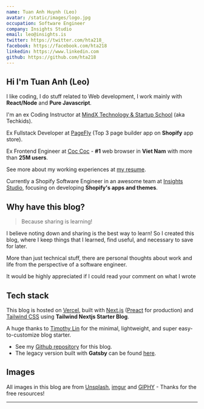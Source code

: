 ```yaml
---
name: Tuan Anh Huynh (Leo)
avatar: /static/images/logo.jpg
occupation: Software Engineer
company: Insights Studio
email: leo@insights.is
twitter: https://twitter.com/hta218_
facebook: https://facebook.com/hta218
linkedin: https://www.linkedin.com
github: https://github.com/hta218
---
```



## Hi <Twemoji emoji="waving hand" /> I'm Tuan Anh (Leo)

I like coding, I do stuff related to Web development, I work mainly with **React/Node** and **Pure Javascript**.

I'm an ex Coding Instructor at [MindX Technology & Startup School](https://mindx.edu.vn/) (aka Techkids).

Ex Fullstack Developer at [PageFly](https://apps.shopify.com/pagefly) (Top 3 page builder app on **Shopify** app store).

Ex Frontend Engineer at [Coc Coc](https://coccoc.com/) - **#1** web browser in **Viet Nam** with more than **25M users**.

See more about my working experiences at [my resume](/resume).

Currently a Shopify Software Engineer in an awesome team at [Insights Studio](https://insights.is/), focusing on developing **Shopify's apps and themes**.

## Why have this blog?

> Because sharing is learning! <Twemoji emoji="smiling-face-with-sunglasses" />

I believe noting down and sharing is the best way to learn! So I created this blog, where I keep things that I learned, find useful, and necessary to save for later.

More than just technical stuff, there are personal thoughts about work and life from the perspective of a software engineer.

It would be highly appreciated if I could read your comment on what I wrote <Twemoji emoji="folded-hands" />

## Tech stack

This blog is hosted on [Vercel](https://vercel.com/), built with [Next.js](https://nextjs.org/) ([Preact](https://preactjs.com/) for production) and [Tailwind CSS](https://tailwindcss.com/) using **Tailwind Nextjs Starter Blog**.

A huge thanks to [Timothy Lin](https://twitter.com/timlrxx) for the minimal, lightweight, and super easy-to-customize blog starter.

- See my [Github repository](https://github.com/hta218/leo-blog) for this blog.
- The legacy version built with **Gatsby** can be found [here](https://leo-blog-legacy.vercel.app/).

## Images

All images in this blog are from [Unsplash](https://unsplash.com/), [imgur](https://imgur.com) and [GIPHY](https://giphy.com/) - Thanks for the free resources!

---
